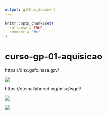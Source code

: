 ```yaml
---
output: github_document
---
```


<!-- README.md is generated from README.Rmd. Please edit that file -->

```r
knitr::opts_chunk$set(
  collapse = TRUE,
  comment = "#>"
)
```

# curso-gp-01-aquisicao

https://disc.gsfc.nasa.gov/

![](img/img-01.png)

https://eternallybored.org/misc/wget/

![](img/img-02.png)

![](img/final-grupo.png)
